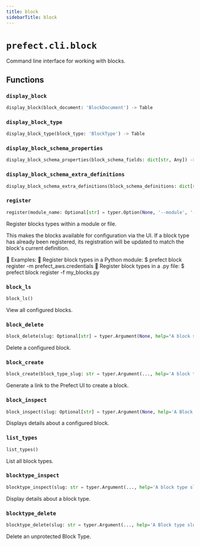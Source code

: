 ```yaml
---
title: block
sidebarTitle: block
---
```


# `prefect.cli.block`



Command line interface for working with blocks.


## Functions

### `display_block` <sup><a href="https://github.com/prefecthq/prefect/blob/main/src/prefect/cli/block.py#L46" target="_blank"><Icon icon="github" style="width: 14px; height: 14px;" /></a></sup>

```python
display_block(block_document: 'BlockDocument') -> Table
```

### `display_block_type` <sup><a href="https://github.com/prefecthq/prefect/blob/main/src/prefect/cli/block.py#L64" target="_blank"><Icon icon="github" style="width: 14px; height: 14px;" /></a></sup>

```python
display_block_type(block_type: 'BlockType') -> Table
```

### `display_block_schema_properties` <sup><a href="https://github.com/prefecthq/prefect/blob/main/src/prefect/cli/block.py#L86" target="_blank"><Icon icon="github" style="width: 14px; height: 14px;" /></a></sup>

```python
display_block_schema_properties(block_schema_fields: dict[str, Any]) -> Table
```

### `display_block_schema_extra_definitions` <sup><a href="https://github.com/prefecthq/prefect/blob/main/src/prefect/cli/block.py#L111" target="_blank"><Icon icon="github" style="width: 14px; height: 14px;" /></a></sup>

```python
display_block_schema_extra_definitions(block_schema_definitions: dict[str, Any]) -> Table
```

### `register` <sup><a href="https://github.com/prefecthq/prefect/blob/main/src/prefect/cli/block.py#L160" target="_blank"><Icon icon="github" style="width: 14px; height: 14px;" /></a></sup>

```python
register(module_name: Optional[str] = typer.Option(None, '--module', '-m', help='Python module containing block types to be registered'), file_path: Optional[Path] = typer.Option(None, '--file', '-f', help='Path to .py file containing block types to be registered'))
```


Register blocks types within a module or file.

This makes the blocks available for configuration via the UI.
If a block type has already been registered, its registration will be updated to
match the block's current definition.


Examples:
    
    Register block types in a Python module:
    $ prefect block register -m prefect_aws.credentials
    
    Register block types in a .py file:
    $ prefect block register -f my_blocks.py


### `block_ls` <sup><a href="https://github.com/prefecthq/prefect/blob/main/src/prefect/cli/block.py#L258" target="_blank"><Icon icon="github" style="width: 14px; height: 14px;" /></a></sup>

```python
block_ls()
```


View all configured blocks.


### `block_delete` <sup><a href="https://github.com/prefecthq/prefect/blob/main/src/prefect/cli/block.py#L287" target="_blank"><Icon icon="github" style="width: 14px; height: 14px;" /></a></sup>

```python
block_delete(slug: Optional[str] = typer.Argument(None, help="A block slug. Formatted as '<BLOCK_TYPE_SLUG>/<BLOCK_NAME>'"), block_id: Optional[UUID] = typer.Option(None, '--id', help='A block id.'))
```


Delete a configured block.


### `block_create` <sup><a href="https://github.com/prefecthq/prefect/blob/main/src/prefect/cli/block.py#L332" target="_blank"><Icon icon="github" style="width: 14px; height: 14px;" /></a></sup>

```python
block_create(block_type_slug: str = typer.Argument(..., help='A block type slug. View available types with: prefect block type ls', show_default=False))
```


Generate a link to the Prefect UI to create a block.


### `block_inspect` <sup><a href="https://github.com/prefecthq/prefect/blob/main/src/prefect/cli/block.py#L369" target="_blank"><Icon icon="github" style="width: 14px; height: 14px;" /></a></sup>

```python
block_inspect(slug: Optional[str] = typer.Argument(None, help='A Block slug: <BLOCK_TYPE_SLUG>/<BLOCK_NAME>'), block_id: Optional[UUID] = typer.Option(None, '--id', help='A Block id to search for if no slug is given'))
```


Displays details about a configured block.


### `list_types` <sup><a href="https://github.com/prefecthq/prefect/blob/main/src/prefect/cli/block.py#L406" target="_blank"><Icon icon="github" style="width: 14px; height: 14px;" /></a></sup>

```python
list_types()
```


List all block types.


### `blocktype_inspect` <sup><a href="https://github.com/prefecthq/prefect/blob/main/src/prefect/cli/block.py#L439" target="_blank"><Icon icon="github" style="width: 14px; height: 14px;" /></a></sup>

```python
blocktype_inspect(slug: str = typer.Argument(..., help='A block type slug'))
```


Display details about a block type.


### `blocktype_delete` <sup><a href="https://github.com/prefecthq/prefect/blob/main/src/prefect/cli/block.py#L473" target="_blank"><Icon icon="github" style="width: 14px; height: 14px;" /></a></sup>

```python
blocktype_delete(slug: str = typer.Argument(..., help='A Block type slug'))
```


Delete an unprotected Block Type.

